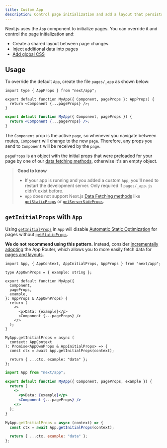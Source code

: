 ```yaml
---
title: Custom App
description: Control page initialization and add a layout that persists for all pages by overriding the default App component used by Next.js.
---
```


Next.js uses the `App` component to initialize pages. You can override it and control the page initialization and:

- Create a shared layout between page changes
- Inject additional data into pages
- [Add global CSS](/docs/pages/building-your-application/styling)

## Usage

To override the default `App`, create the file `pages/_app` as shown below:

```tsx filename="pages/_app.tsx" switcher
import type { AppProps } from "next/app";

export default function MyApp({ Component, pageProps }: AppProps) {
  return <Component {...pageProps} />;
}
```

```jsx filename="pages/_app.jsx" switcher
export default function MyApp({ Component, pageProps }) {
  return <Component {...pageProps} />;
}
```

The `Component` prop is the active `page`, so whenever you navigate between routes, `Component` will change to the new `page`. Therefore, any props you send to `Component` will be received by the `page`.

`pageProps` is an object with the initial props that were preloaded for your page by one of our [data fetching methods](/docs/pages/building-your-application/data-fetching), otherwise it's an empty object.

> **Good to know**
>
> - If your app is running and you added a custom `App`, you'll need to restart the development server. Only required if `pages/_app.js` didn't exist before.
> - `App` does not support Next.js [Data Fetching methods](/docs/pages/building-your-application/data-fetching) like [`getStaticProps`](/docs/pages/building-your-application/data-fetching/get-static-props) or [`getServerSideProps`](/docs/pages/building-your-application/data-fetching/get-server-side-props).

## `getInitialProps` with `App`

Using [`getInitialProps`](/docs/pages/api-reference/functions/get-initial-props) in `App` will disable [Automatic Static Optimization](/docs/pages/building-your-application/rendering/automatic-static-optimization) for pages without [`getStaticProps`](/docs/pages/building-your-application/data-fetching/get-static-props).

**We do not recommend using this pattern.** Instead, consider [incrementally adopting](/docs/app/building-your-application/upgrading/app-router-migration) the App Router, which allows you to more easily fetch data for [pages and layouts](/docs/app/building-your-application/routing/pages-and-layouts).

```tsx filename="pages/_app.tsx" switcher
import App, { AppContext, AppInitialProps, AppProps } from "next/app";

type AppOwnProps = { example: string };

export default function MyApp({
  Component,
  pageProps,
  example,
}: AppProps & AppOwnProps) {
  return (
    <>
      <p>Data: {example}</p>
      <Component {...pageProps} />
    </>
  );
}

MyApp.getInitialProps = async (
  context: AppContext
): Promise<AppOwnProps & AppInitialProps> => {
  const ctx = await App.getInitialProps(context);

  return { ...ctx, example: "data" };
};
```

```jsx filename="pages/_app.jsx" switcher
import App from "next/app";

export default function MyApp({ Component, pageProps, example }) {
  return (
    <>
      <p>Data: {example}</p>
      <Component {...pageProps} />
    </>
  );
}

MyApp.getInitialProps = async (context) => {
  const ctx = await App.getInitialProps(context);

  return { ...ctx, example: "data" };
};
```
